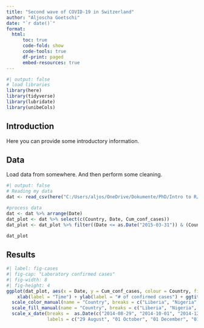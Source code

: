 ```yaml
---
title: "Second wave of COVID-19 in Switzerland"
author: "Aljoscha Goetschi"
date: "`r date()`"
format: 
  html:
      toc: true
      code-fold: show
      code-tools: true
      df-print: paged
      embed-resources: true
---
```

```r
#| output: false
# load libraries
library(here)
library(tidyverse)
library(lubridate)
library(unibeCols)
```



## Introduction

Here you can provide some introductory information. 

## Data

Load data from somewhere. And then perform some cleaning.

```r
#| output: false
# Reading my data
dat <- read_csv(here("C:/Users/aljos/OneDrive/Dokumente/PhD/Intro to R/rExercise/ebola.csv"))
```
```r
#process data
dat <- dat %>% arrange(Date)
dat_plot <- dat %>% select(c(Country, Date, Cum_conf_cases))
dat_plot <- dat_plot %>% filter((Date <= as.Date("2015-03-31")) & (Country == "Liberia" | Country == "Sierra Leone" | Country == "Nigeria"))

dat_plot
```

## Results

```r
#| label: fig-cases
#| fig-cap: "Laboratory confirmed cases"
#| fig-width: 8
#| fig-height: 4
ggplot(dat_plot, aes(x = Date, y = Cum_conf_cases, colour = Country, fill = Country)) + geom_point( alpha = .7,  shape = 20, size=1.5, stroke = 1.5) +
    xlab(label = "Time") + ylab(label = "# of confirmed cases") + ggtitle(label = "Confirmed ebola cases in three countries") +
  scale_color_manual(name = "Country", breaks = c("Liberia", "Nigeria", "Sierra Leone"), values = c(unibePastelS()[1], unibeIceS()[1], unibeGreenS()[1])) +
  scale_fill_manual(name = "Country", breaks = c("Liberia", "Nigeria", "Sierra Leone"), values = c(unibePastelS()[1], unibeIceS()[1], unibeGreenS()[1])) +
  scale_x_date(breaks =  as.Date(c("2014-08-29", "2014-10-01", "2014-12-01", "2015-01-01", "2015-04-01")),
               labels = c("29 August", "01 October", "01 December", "01 January", "01 April")) + theme_bw() + facet_grid(cols = vars(Country))

```

